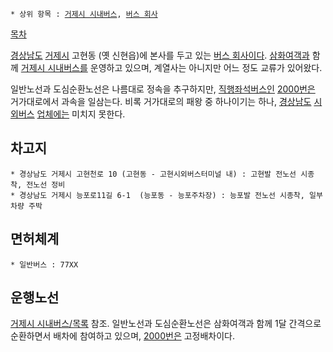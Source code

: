  * 상위 항목 : [[거제시 시내버스]], [[버스 회사]]

[[목차]]

[[경상남도]] [[거제시]] 고현동 (옛 신현읍)에 본사를 두고 있는 [[버스 회사]]이다. [[삼화여객(거제)|삼화여객]]과 함께 [[거제시 시내버스]]를 운영하고 있으며, 계열사는 아니지만 어느 정도 교류가 있어왔다.

일반노선과 도심순환노선은 나름대로 정속을 추구하지만, [[직행좌석버스]]인 [[거제 버스 2000|2000번]]은 거가대로에서 과속을 일삼는다. 비록 거가대로의 패왕 중 하나이기는 하나, [[경원여객|경상남도]] [[부산교통|시외버스]] [[신흥여객|업체]]에는 미치지 못한다.

== 차고지 ==
 * 경상남도 거제시 고현천로 10 (고현동 - 고현시외버스터미널 내) : 고현발 전노선 시종착, 전노선 정비
 * 경상남도 거제시 능포로11길 6-1  (능포동 - 능포주차장) : 능포발 전노선 시종착, 일부차량 주박

== 면허체계 ==
 * 일반버스 : 77XX

== 운행노선 ==
[[거제시 시내버스/목록]] 참조. 일반노선과 도심순환노선은 삼화여객과 함께 1달 간격으로 순환하면서 배차에 참여하고 있으며, [[거제 버스 2000|2000번]]은 고정배차이다.

